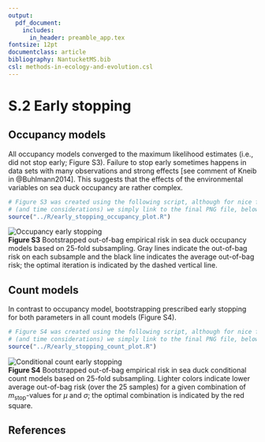 ```yaml
---
output: 
  pdf_document:
    includes:
      in_header: preamble_app.tex
fontsize: 12pt
documentclass: article
bibliography: NantucketMS.bib
csl: methods-in-ecology-and-evolution.csl
---
```

# S.2 Early stopping

## Occupancy models

All occupancy models converged to the maximum likelihood estimates (i.e., did not stop early; Figure S3).  Failure to stop early sometimes happens in data sets with many observations and strong effects [see comment of Kneib in @Buhlmann2014].  This suggests that the effects of the environmental variables on sea duck occupancy are rather complex.  

```r
# Figure S3 was created using the following script, although for nice formatting
# (and time considerations) we simply link to the final PNG file, below
source("../R/early_stopping_occupancy_plot.R")
```
![Occupancy early stopping](./Figures/early_stopping_occupancy.png)  
**Figure S3** Bootstrapped out-of-bag empirical risk in sea duck occupancy models based on 25-fold subsampling.  Gray lines indicate the out-of-bag risk on each subsample and the black line indicates the average out-of-bag risk; the optimal iteration is indicated by the dashed vertical line.

## Count models

In contrast to occupancy model, bootstrapping prescribed early stopping for both parameters in all count models (Figure S4).

```r
# Figure S4 was created using the following script, although for nice formatting
# (and time considerations) we simply link to the final PNG file, below
source("../R/early_stopping_count_plot.R")
```
![Conditional count early stopping](./Figures/early_stopping_count.png)  
**Figure S4** Bootstrapped out-of-bag empirical risk in sea duck conditional count models based on 25-fold subsampling.  Lighter colors indicate lower average out-of-bag risk (over the 25 samples) for a given combination of *m*~stop~-values for $\mu$ and $\sigma$; the optimal combination is indicated by the red square. 

## References
\setlength{\parindent}{0pt} 
\hangparas{16pt}{1}